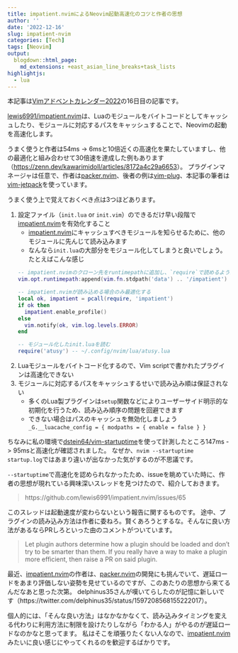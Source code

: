 ```yaml
---
title: impatient.nvimによるNeovim起動高速化のコツと作者の思想
author: ''
date: '2022-12-16'
slug: impatient-nvim
categories: [Tech]
tags: [Neovim]
output:
  blogdown::html_page:
    md_extensions: +east_asian_line_breaks+task_lists
highlightjs:
  - lua
---
```


本記事は[Vimアドベントカレンダー2022](https://qiita.com/advent-calendar/2022/vim)の16日目の記事です。

[lewis6991/impatient.nvim][impatient.nvim]は、Luaのモジュールをバイトコードとしてキャッシュしたり、モジュールに対応するパスをキャッシュすることで、Neovimの起動を高速化します。

うまく使うと作者は54ms -> 6msと10倍近くの高速化を果たしていますし、他の最適化と組み合わせて30倍速を達成した例もあります（<https://zenn.dev/kawarimidoll/articles/8172a4c29a6653>）。
プラグインマネージャは任意で、作者は[packer.nvim]、後者の例は[vim-plug](https://github.com/junegunn/vim-plug)、本記事の筆者は[vim-jetpack](https://github.com/tani/vim-jetpack)を使っています。

うまく使う上で覚えておくべき点は3つほどあります。

1. 設定ファイル（`init.lua` or `init.vim`）のできるだけ早い段階で[impatient.nvim]を有効化すること
   - [impatient.nvim]にキャッシュすべきモジュールを知らせるために、他のモジュールに先んじて読み込みます
   - なんなら`init.lua`の大部分をモジュール化してしまうと良いでしょう。たとえばこんな感じ

    ``` lua
    -- impatient.nvimのクローン先をruntimepathに追加し、`require`で読めるようにする
    vim.opt.runtimepath:append(vim.fn.stdpath('data') .. '/impatient')

    -- impatient.nvimが読み込める場合のみ最適化する
    local ok, impatient = pcall(require, 'impatient')
    if ok then
      impatient.enable_profile()
    else
      vim.notify(ok, vim.log.levels.ERROR)
    end

    -- モジュール化したinit.luaを読む
    require('atusy') -- ~/.config/nvim/lua/atusy.lua
    ```

2. Luaモジュールをバイトコード化するので、Vim scriptで書かれたプラグインは高速化できない
3. モジュールに対応するパスをキャッシュするせいで読み込み順は保証されない
    - 多くのLua製プラグインは`setup`関数などによりユーザーサイド明示的な初期化を行うため、読み込み順序の問題を回避できます
    - できない場合はパスのキャッシュを無効化しましょう `_G.__luacache_config = { modpaths = { enable = false } }`

ちなみに私の環境で[dstein64/vim-startuptime](https://github.com/dstein64/vim-startuptime)を使って計測したところ147ms -> 95msと高速化が確認されました。
なぜか、`nvim --startuptime startup.log`ではあまり違いが出なかった気がするのが不思議です。

`--startuptime`で高速化を認められなかったため、issueを眺めていた時に、作者の思想が現れている興味深いスレッドを見つけたので、紹介しておきます。

> https://github.com/lewis6991/impatient.nvim/issues/65

このスレッドは起動速度が変わらないという報告に関するものです。
途中、プラグインの読み込み方法は作者に委ねろ。賢くあろうとするな。そんなに良い方法があるならPRしろといった由のコメントがついています。

> Let plugin authors determine how a plugin should be loaded and don't try to be smarter than them. If you really have a way to make a plugin more efficient, then raise a PR on said plugin.

最近、[impatient.nvim]の作者は、[packer.nvim]の開発にも挑んでいて、遅延ロードをあまり評価しない姿勢を見せているのですが、このあたりの思想から来てるんだなあと思った次第。
delphinus35さんが嘆いてらしたのが記憶に新しいです（https://twitter.com/delphinus35/status/1597208568155222017）。

個人的には、「そんな良い方法」はなかなかなくて、読み込みタイミングを変える代わりに利用方法に制限を設けたりしながら「わかる人」がやるのが遅延ロードなのかなと思ってます。
私はそこを頑張りたくない人なので、[impatient.nvim]みたいに良い感じにやってくれるのを歓迎するばかりです。

[impatient.nvim]: https://github.com/lewis6991/impatient.nvim
[packer.nvim]: https://github.com/wbthomason/packer.nvim
